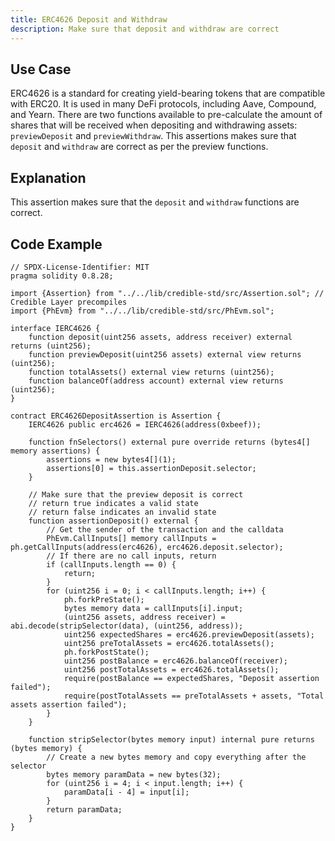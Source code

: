 ```yaml
---
title: ERC4626 Deposit and Withdraw
description: Make sure that deposit and withdraw are correct
---
```


## Use Case
ERC4626 is a standard for creating yield-bearing tokens that are compatible with ERC20. It is used in many DeFi protocols, including Aave, Compound, and Yearn.
There are two functions available to pre-calculate the amount of shares that will be received when depositing and withdrawing assets: `previewDeposit` and `previewWithdraw`.
This assertions makes sure that `deposit` and `withdraw` are correct as per the preview functions.

## Explanation
This assertion makes sure that the `deposit` and `withdraw` functions are correct.

## Code Example
```solidity
// SPDX-License-Identifier: MIT
pragma solidity 0.8.28;

import {Assertion} from "../../lib/credible-std/src/Assertion.sol"; // Credible Layer precompiles
import {PhEvm} from "../../lib/credible-std/src/PhEvm.sol";

interface IERC4626 {
    function deposit(uint256 assets, address receiver) external returns (uint256);
    function previewDeposit(uint256 assets) external view returns (uint256);
    function totalAssets() external view returns (uint256);
    function balanceOf(address account) external view returns (uint256);
}

contract ERC4626DepositAssertion is Assertion {
    IERC4626 public erc4626 = IERC4626(address(0xbeef));

    function fnSelectors() external pure override returns (bytes4[] memory assertions) {
        assertions = new bytes4[](1);
        assertions[0] = this.assertionDeposit.selector;
    }

    // Make sure that the preview deposit is correct
    // return true indicates a valid state
    // return false indicates an invalid state
    function assertionDeposit() external {
        // Get the sender of the transaction and the calldata
        PhEvm.CallInputs[] memory callInputs = ph.getCallInputs(address(erc4626), erc4626.deposit.selector);
        // If there are no call inputs, return
        if (callInputs.length == 0) {
            return;
        }
        for (uint256 i = 0; i < callInputs.length; i++) {
            ph.forkPreState();
            bytes memory data = callInputs[i].input;
            (uint256 assets, address receiver) = abi.decode(stripSelector(data), (uint256, address));
            uint256 expectedShares = erc4626.previewDeposit(assets);
            uint256 preTotalAssets = erc4626.totalAssets();
            ph.forkPostState();
            uint256 postBalance = erc4626.balanceOf(receiver);
            uint256 postTotalAssets = erc4626.totalAssets();
            require(postBalance == expectedShares, "Deposit assertion failed");
            require(postTotalAssets == preTotalAssets + assets, "Total assets assertion failed");
        }
    }

    function stripSelector(bytes memory input) internal pure returns (bytes memory) {
        // Create a new bytes memory and copy everything after the selector
        bytes memory paramData = new bytes(32);
        for (uint256 i = 4; i < input.length; i++) {
            paramData[i - 4] = input[i];
        }
        return paramData;
    }
}
```